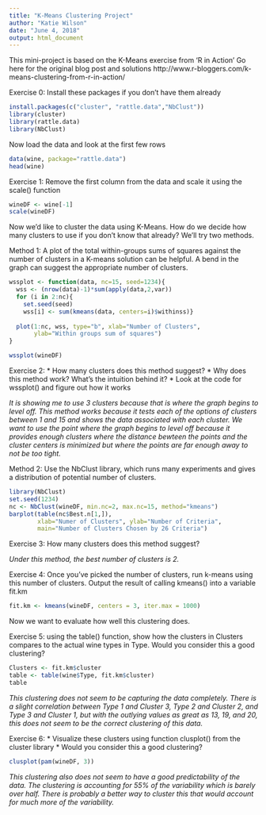 ---
title: "K-Means Clustering Project"
author: "Katie Wilson"
date: "June 4, 2018"
output: html_document
---

This mini-project is based on the K-Means exercise from 'R in Action'
Go here for the original blog post and solutions 
http://www.r-bloggers.com/k-means-clustering-from-r-in-action/

Exercise 0: Install these packages if you don't have them already

```{r}
install.packages(c("cluster", "rattle.data","NbClust"))
library(cluster)
library(rattle.data)
library(NbClust)
```

Now load the data and look at the first few rows

```{r}
data(wine, package="rattle.data")
head(wine)
```

Exercise 1: Remove the first column from the data and scale it using the scale() function

```{r}
wineDF <- wine[-1]
scale(wineDF)
```

Now we'd like to cluster the data using K-Means. How do we decide how many clusters to use if you don't know that already? We'll try two methods.

Method 1: A plot of the total within-groups sums of squares against the number of clusters in a K-means solution can be helpful. A bend in the graph can suggest the appropriate number of clusters.

```{r}
wssplot <- function(data, nc=15, seed=1234){
  wss <- (nrow(data)-1)*sum(apply(data,2,var))
  for (i in 2:nc){
    set.seed(seed)
    wss[i] <- sum(kmeans(data, centers=i)$withinss)}
  
  plot(1:nc, wss, type="b", xlab="Number of Clusters",
       ylab="Within groups sum of squares")
}

wssplot(wineDF)
```

Exercise 2:
* How many clusters does this method suggest?
* Why does this method work? What's the intuition behind it?
* Look at the code for wssplot() and figure out how it works

_It is showing me to use 3 clusters because that is where the graph begins to level off. This method works because it tests each of the options of clusters between 1 and 15 and shows the data associated with each cluster. We want to use the point where the graph begins to level off because it provides enough clusters where the distance bewteen the points and the cluster centers is minimized but where the points are far enough away to not be too tight._

Method 2: Use the NbClust library, which runs many experiments and gives a distribution of potential number of clusters.

```{r}
library(NbClust)
set.seed(1234)
nc <- NbClust(wineDF, min.nc=2, max.nc=15, method="kmeans")
barplot(table(nc$Best.n[1,]),
        xlab="Numer of Clusters", ylab="Number of Criteria",
        main="Number of Clusters Chosen by 26 Criteria")
```

Exercise 3: How many clusters does this method suggest?

_Under this method, the best number of clusters is 2._

Exercise 4: Once you've picked the number of clusters, run k-means using this number of clusters. Output the result of calling kmeans() into a variable fit.km

```{r}
fit.km <- kmeans(wineDF, centers = 3, iter.max = 1000)
```

Now we want to evaluate how well this clustering does.

Exercise 5: using the table() function, show how the clusters in Clusters compares to the actual wine types in Type. Would you consider this a good clustering?

```{r}
Clusters <- fit.km$cluster
table <- table(wine$Type, fit.km$cluster)
table
```

_This clustering does not seem to be capturing the data completely. There is a slight correlation between Type 1 and Cluster 3, Type 2 and Cluster 2, and Type 3 and Cluster 1, but with the outlying values as great as 13, 19, and 20, this does not seem to be the correct clustering of this data._

Exercise 6:
* Visualize these clusters using  function clusplot() from the cluster library
* Would you consider this a good clustering?

```{r}
clusplot(pam(wineDF, 3))
```

_This clustering also does not seem to have a good predictability of the data. The clustering is accounting for 55% of the variability which is barely over half. There is probably a better way to cluster this that would account for much more of the variability._